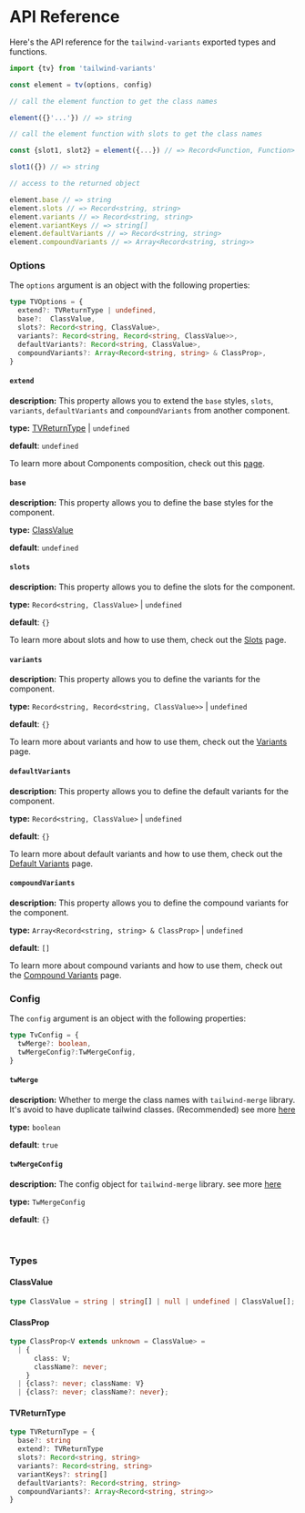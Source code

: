 # API Reference

Here's the API reference for the `tailwind-variants` exported types and functions.

```js
import {tv} from 'tailwind-variants'

const element = tv(options, config)

// call the element function to get the class names

element({}'...'}) // => string

// call the element function with slots to get the class names

const {slot1, slot2} = element({...}) // => Record<Function, Function>

slot1({}) // => string

// access to the returned object

element.base // => string
element.slots // => Record<string, string>
element.variants // => Record<string, string>
element.variantKeys // => string[]
element.defaultVariants // => Record<string, string>
element.compoundVariants // => Array<Record<string, string>>

```

### Options

The `options` argument is an object with the following properties:

```ts
type TVOptions = {
  extend?: TVReturnType | undefined,
  base?:  ClassValue,
  slots?: Record<string, ClassValue>,
  variants?: Record<string, Record<string, ClassValue>>,
  defaultVariants?: Record<string, ClassValue>,
  compoundVariants?: Array<Record<string, string> & ClassProp>,
}
```


#### `extend`

**description:** This property allows you to extend the `base` styles, `slots`, `variants`, 
`defaultVariants` and `compoundVariants` from another component.

**type:** [TVReturnType](/docs/api-reference#tvreturntype) | `undefined`  

**default**: `undefined` 

To learn more about Components composition, check out this [page](/docs/composing-components).


#### `base`

**description:** This property allows you to define the base styles for the component.

**type:**  [ClassValue](/docs/api-reference#classvalue)

**default**: `undefined`

#### `slots`

**description:** This property allows you to define the slots for the component.

**type:**  `Record<string, ClassValue>` | `undefined`

**default**: `{}`

To learn more about slots and how to use them, check out the [Slots](/docs/slots) page.

#### `variants`

**description:** This property allows you to define the variants for the component.

**type:**  `Record<string, Record<string, ClassValue>>` | `undefined`

**default**: `{}`

To learn more about variants and how to use them, check out the [Variants](/docs/variants) page.

#### `defaultVariants`

**description:** This property allows you to define the default variants for the component.

**type:**  `Record<string, ClassValue>` | `undefined`

**default**: `{}`

To learn more about default variants and how to use them, check out the [Default Variants](/docs/variants#default-variants) page.

#### `compoundVariants`

**description:** This property allows you to define the compound variants for the component.

**type:**  `Array<Record<string, string> & ClassProp>` | `undefined`

**default**: `[]`


To learn more about compound variants and how to use them, check out the [Compound Variants](/docs/variants#compound-variants) page.

### Config

The `config` argument is an object with the following properties:

```ts
type TvConfig = {
  twMerge?: boolean,
  twMergeConfig?:TwMergeConfig,
}
```

#### `twMerge`

**description:** Whether to merge the class names with `tailwind-merge` library. 
It's avoid to have duplicate tailwind classes. (Recommended) see more [here](https://github.com/dcastil/tailwind-merge/blob/v1.8.1/README.md)

**type:** `boolean`

**default**: `true`

#### `twMergeConfig`

**description:** The config object for `tailwind-merge` library. see more [here](https://github.com/dcastil/tailwind-merge/blob/v1.8.1/docs/configuration.md)

**type:** `TwMergeConfig`

**default**: `{}`

<br/>

### Types

#### ClassValue

```ts
type ClassValue = string | string[] | null | undefined | ClassValue[];
```

#### ClassProp

```ts
type ClassProp<V extends unknown = ClassValue> =
  | {
      class: V;
      className?: never;
    }
  | {class?: never; className: V}
  | {class?: never; className?: never};
```

#### TVReturnType

```ts
type TVReturnType = {
  base?: string
  extend?: TVReturnType
  slots?: Record<string, string>
  variants?: Record<string, string>
  variantKeys?: string[]
  defaultVariants?: Record<string, string>
  compoundVariants?: Array<Record<string, string>>
}
```